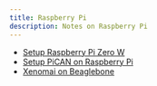 ```yaml
---
title: Raspberry Pi
description: Notes on Raspberry Pi
---
```


* [Setup Raspberry Pi Zero W](/tech-notes/linux/raspberrypi/raspberrypi-zerow-setup)
* [Setup PiCAN on Raspberry Pi](/tech-notes/linux/raspberrypi/raspberrypi-pican)
* [Xenomai on Beaglebone](/tech-notes/linux/raspberrypi/raspberrypi-xenomai)